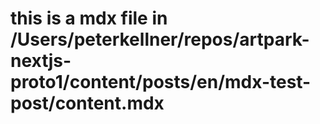 # this is a mdx file in /Users/peterkellner/repos/artpark-nextjs-proto1/content/posts/en/mdx-test-post/content.mdx
